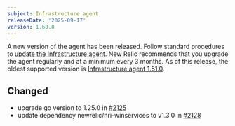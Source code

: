 ```yaml
---
subject: Infrastructure agent
releaseDate: '2025-09-17'
version: 1.68.0
---
```

A new version of the agent has been released. Follow standard procedures to [update the Infrastructure agent](https://docs.newrelic.com/docs/infrastructure/install-configure-manage-infrastructure/update-or-uninstall/update-infrastructure-agent).
New Relic recommends that you upgrade the agent regularly and at a minimum every 3 months. As of this release, the oldest supported version is [Infrastructure agent 1.51.0](https://docs.newrelic.com/docs/release-notes/infrastructure-release-notes/infrastructure-agent-release-notes/new-relic-infrastructure-agent-1510/).

## Changed
* upgrade go version to 1.25.0 in [#2125](https://github.com/newrelic/infrastructure-agent/pull/2125)
* update dependency newrelic/nri-winservices to v1.3.0 in [#2128](https://github.com/newrelic/infrastructure-agent/pull/2128)
